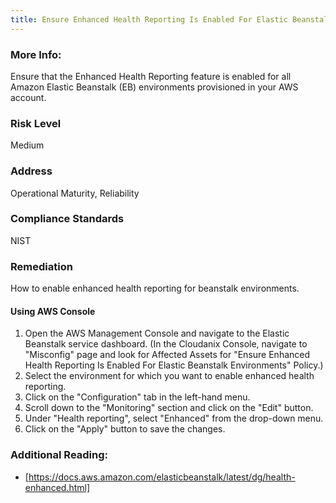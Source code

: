 ```yaml
---
title: Ensure Enhanced Health Reporting Is Enabled For Elastic Beanstalk Environments
---
```


### More Info:

Ensure that the Enhanced Health Reporting feature is enabled for all Amazon Elastic Beanstalk (EB) environments provisioned in your AWS account.

### Risk Level

Medium

### Address

Operational Maturity, Reliability

### Compliance Standards

NIST

### Remediation

How to enable enhanced health reporting for beanstalk environments.

#### Using AWS Console

1. Open the AWS Management Console and navigate to the Elastic Beanstalk service dashboard.
    (In the Cloudanix Console, navigate to "Misconfig" page and look for Affected Assets for "Ensure Enhanced Health Reporting Is Enabled For Elastic Beanstalk Environments" Policy.)
2. Select the environment for which you want to enable enhanced health reporting.
3. Click on the "Configuration" tab in the left-hand menu.
4. Scroll down to the "Monitoring" section and click on the "Edit" button.
5. Under "Health reporting", select "Enhanced" from the drop-down menu.
6. Click on the "Apply" button to save the changes.

### Additional Reading:

- [https://docs.aws.amazon.com/elasticbeanstalk/latest/dg/health-enhanced.html]
